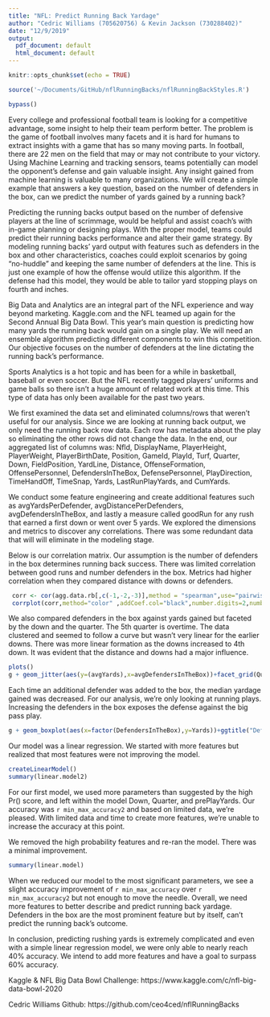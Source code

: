 ```yaml
---
title: "NFL: Predict Running Back Yardage"
author: "Cedric Williams (705620756) & Kevin Jackson (730288402)"
date: "12/9/2019"
output:
  pdf_document: default
  html_document: default
---
```


```r
knitr::opts_chunk$set(echo = TRUE)

source('~/Documents/GitHub/nflRunningBacks/nflRunningBackStyles.R')

bypass()

```

\textbf{PROBLEM}

Every college and professional football team is looking for a competitive advantage, some insight to help their team perform better.  The problem is the game of football involves many facets and it is hard for humans to extract insights with a game that has so many moving parts.  In football, there are 22 men on the field that may or may not contribute to your victory.  Using Machine Learning and tracking sensors, teams potentially can model the opponent's defense and gain valuable insight. Any insight gained from machine learning is valuable to many organizations.  We will create a simple example that answers a key question, based on the number of defenders in the box, can we predict the number of yards gained by a running back?  


\textbf{APPLICATION} 

Predicting the running backs output based on the number of defensive players at the line of scrimmage, would be helpful and assist coach's with in-game planning or designing plays.  With the proper model, teams could predict their running backs performance and alter their game strategy.   By modeling running backs' yard output with features such as defenders in the box and other characteristics, coaches could exploit scenarios by going “no-huddle” and keeping the same number of defenders at the line.  This is just one example of how the offense would utilize this algorithm.  If the defense had this model, they would be able to tailor yard stopping plays on fourth and inches.


\textbf{MOTIVATION}

Big Data and Analytics are an integral part of the NFL experience and way beyond marketing.  Kaggle.com and the NFL teamed up again for the Second Annual Big Data Bowl.  This year’s main question is predicting how many yards the running back would gain on a single play.  We will need an ensemble algorithm predicting different components to win this competition.  Our objective focuses on the number of defenders at the line dictating the running back's performance.


\textbf{SURVEY OF RELATED WORK}

Sports Analytics is a hot topic and has been for a while in basketball, baseball or even soccer.  But the NFL recently tagged players’ uniforms and game balls so there isn’t a huge amount of related work at this time. This type of data has only been available for the past two years. 


\textbf{APPROACH TO THE MODEL}

We first examined the data set and eliminated columns/rows that weren’t useful for our analysis.  Since we are looking at running back output, we only need the running back row data.  Each row has metadata about the play so eliminating the other rows did not change the data.  In the end, our aggregated list of columns was: Nfld, DisplayName, PlayerHeight, PlayerWeight, PlayerBirthDate, Position, GameId, PlayId, Turf, Quarter, Down, FieldPosition, YardLine, Distance, OffenseFormation, OffensePersonnel, DefendersInTheBox, DefensePersonnel, PlayDirection, TimeHandOff, TimeSnap, Yards, LastRunPlayYards, and CumYards.  


\textbf{EXPLORATORY ANALYSIS}

We conduct some feature engineering and create additional features such as avgYardsPerDefender, avgDistancePerDefenders, avgDefendersInTheBox, and lastly a measure called goodRun for any rush that earned a first down or went over 5 yards.  We explored the dimensions and metrics to discover any correlations.  There was some redundant data that will will eliminate in the modeling stage.

Below is our correlation matrix.  Our assumption is the number of defenders in the box determines running back success.  There was limited correlation between good runs and number defenders in the box.  Metrics had higher correlation when they compared distance with downs or defenders.  

```r
 corr <- cor(agg.data.rb[,c(-1,-2,-3)],method = "spearman",use="pairwise.complete.obs")
 corrplot(corr,method="color" ,addCoef.col="black",number.digits=2,number.cex = .51,tl.cex=.6,number.font = .01)

```

We also compared defenders in the box against yards gained but faceted by the down and the quarter.  The 5th quarter is overtime.  The data clustered and seemed to follow a curve but wasn't very linear for the earlier downs.  There was more linear formation as the downs increased to 4th down.  It was evident that the distance and downs had a major influence.

```r
plots()
g + geom_jitter(aes(y=(avgYards),x=avgDefendersInTheBox))+facet_grid(Quarter~Down)+ggtitle("Downs by Quarters*")
```

Each time an additional defender was added to the box, the median yardage gained was decreased.  For our analysis, we're only looking at running plays.  Increasing the defenders in the box exposes the defense against the big pass play.

```r

g + geom_boxplot(aes(x=factor(DefendersInTheBox),y=Yards))+ggtitle("Defenders In The Box vs Yards Gained")
```


\textbf{PREDICTIVE MODEL}


Our model was a linear regression.  We started with more features but realized that most features were not improving the model.  

```r

createLinearModel()
summary(linear.model2)

```

For our first model, we used more parameters than suggested by the high Pr() score, and left within the model Down, Quarter, and prePlayYards.  Our accuracy was `r min_max_accuracy2` and based on limited data, we're pleased.  With limited data and time to create more features, we're unable to increase the accuracy at this point.

We removed the high probability features and re-ran the model.  There was a minimal improvement.

```r


summary(linear.model)

```


When we reduced our model to the most significant parameters, we see a slight accuracy improvement of `r min_max_accuracy` over `r min_max_accuracy2` but not enough to move the needle.  Overall, we need more features to better describe and predict running back yardage.  Defenders in the box are the most prominent feature but by itself, can't predict the running back's outcome.


\textbf{CONCLUSION}

In conclusion, predicting rushing yards is extremely complicated and even with a simple linear regression model, we were only able to nearly reach 40% accuracy.  We intend to add more features and have a goal to surpass 60% accuracy.


\textbf{REFERENCES}

Kaggle & NFL Big Data Bowl Challenge: https://www.kaggle.com/c/nfl-big-data-bowl-2020

Cedric Williams Github: https://github.com/ceo4ced/nflRunningBacks
